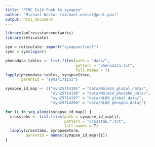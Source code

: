 ```yaml
---
title: "PTRC Ex14 Push to synapse"
author: "Michael Nestor (michael.nestor@pnnl.gov)"
output: html_document
---
```


```r
library(amlresistancenetworks)
library(reticulate)

syn = reticulate::import("synapseclient")
sync = syn$login()
```

```r
phenodata_tables <- list.files(path = "data/",
                               pattern = "phenodata.txt",
                               full.names = T)
lapply(phenodata_tables, synapseStore,
       parentId = "syn24171153")
```

```r
synapse_id_map <- c("syn25714195" = "data/Molm14_global_data/",
                    "syn25714196" = "data/Molm14_phospho_data/",
                    "syn25714197" = "data/HL60_global_data/",
                    "syn25714200" = "data/HL60_phospho_data/")

for (i in seq_along(synapse_id_map)) {
  crosstabs <- list.files(path = synapse_id_map[i],
                          pattern = "crosstab.*.txt",
                          full.names = T)
  lapply(crosstabs, synapseStore,
         parentId = names(synapse_id_map)[i])
}
```